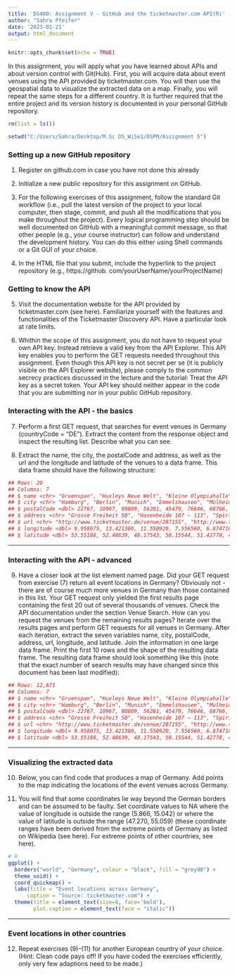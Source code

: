 ```yaml
---
title: 'DS400: Assignment V - GitHub and the ticketmaster.com API(R)'
author: "Sahra Pfeifer"
date: '2023-01-21'
output: html_document
---
```


```r
knitr::opts_chunk$set(echo = TRUE)
```
<div class="alert alert-block alert-info">

In this assignment, you will apply what you have learned about APIs and about version control with Git(Hub).
First, you will acquire data about event venues using the API provided by ticketmaster.com. You will then
use the geospatial data to visualize the extracted data on a map. Finally, you will repeat the same steps for a
different country. It is further required that the entire project and its version history is documented in your
personal GitHub repository.
</div>


```r
rm(list = ls())

setwd("C:/Users/Sahra/Desktop/M.Sc DS_WiSe1/DSPM/Assignment 5")
```

### Setting up a new GitHub repository
<div class="alert alert-block alert-info">
(1) Register on github.com in case you have not done this already
</div>

<div class="alert alert-block alert-info">
(2) Initialize a new public repository for this assignment on GitHub.
</div>

<div class="alert alert-block alert-info">
(3) For the following exercises of this assignment, follow the standard Git workflow (i.e., pull the latest
version of the project to your local computer, then stage, commit, and push all the modifications that you
make throughout the project). Every logical programming step should be well documented on GitHub
with a meaningful commit message, so that other people (e.g., your course instructor) can follow and
understand the development history. You can do this either using Shell commands or a Git GUI of your choice.
</div>

<div class="alert alert-block alert-info">
(4) In the HTML file that you submit, include the hyperlink to the project repository (e.g., https://github.
com/yourUserName/yourProjectName)
</div>


### Getting to know the API

<div class="alert alert-block alert-info">
(5) Visit the documentation website for the API provided by ticketmaster.com (see here). Familiarize yourself
with the features and functionalities of the Ticketmaster Discovery API. Have a particular look at
rate limits.
</div>

<div class="alert alert-block alert-info">
(6) Whithin the scope of this assignment, you do not have to request your own API key. Instead retrieve
a valid key from the API Explorer. This API key enables you to perform the GET requests needed
throughout this assignment. Even though this API key is not secret per se (it is publicly visible on the
API Explorer website), please comply to the common secrecy practices discussed in the lecture and the
tutorial: Treat the API key as a secret token. Your API key should neither appear in the code that you
are submitting nor in your public GitHub repository.
</div>


### Interacting with the API - the basics

<div class="alert alert-block alert-info">
(7) Perform a first GET request, that searches for event venues in Germany (countryCode = "DE"). Extract
the content from the response object and inspect the resulting list. Describe what you can see.
</div>

<div class="alert alert-block alert-info">
(8) Extract the name, the city, the postalCode and address, as well as the url and the longitude
and latitude of the venues to a data frame. This data frame should have the following structure:
</div>

```r
## Rows: 20
## Columns: 7
## $ name <chr> "Gruenspan", "Huxleys Neue Welt", "Kleine Olympiahalle", "Z~
## $ city <chr> "Hamburg", "Berlin", "Munich", "Emmelshausen", "Mülheim", "~
## $ postalCode <dbl> 22767, 10967, 80809, 56281, 45479, 76646, 68766, 44263, 542~
## $ address <chr> "Grosse Freiheit 58", "Hasenheide 107 – 113", "Spiridon-Lou~
## $ url <chr> "http://www.ticketmaster.de/venue/287155", "http://www.tick~
## $ longitude <dbl> 9.958075, 13.421380, 11.550920, 7.556560, 6.874710, 8.59908~
## $ latitude <dbl> 53.55188, 52.48639, 48.17543, 50.15544, 51.42778, 49.12692,~
```

***

### Interacting with the API - advanced

<div class="alert alert-block alert-info">
(9) Have a closer look at the list element named page. Did your GET request from exercise (7) return all
event locations in Germany? Obviously not - there are of course much more venues in Germany than
those contained in this list. Your GET request only yielded the first results page containing the first
20 out of several thousands of venues. Check the API documentation under the section Venue Search.
How can you request the venues from the remaining results pages? Iterate over the results pages and
perform GET requests for all venues in Germany. After each iteration, extract the seven variables name,
city, postalCode, address, url, longitude, and latitude. Join the information in one large
data frame. Print the first 10 rows and the shape of the resulting data frame. The resulting data frame
should look something like this (note that the exact number of search results may have changed since
this document has been last modified):
</div>

```r
## Rows: 12,671
## Columns: 7
## $ name <chr> "Gruenspan", "Huxleys Neue Welt", "Kleine Olympiahalle", "Z~
## $ city <chr> "Hamburg", "Berlin", "Munich", "Emmelshausen", "Mülheim", "~
## $ postalCode <dbl> 22767, 10967, 80809, 56281, 45479, 76646, 68766, 44263, 542~
## $ address <chr> "Grosse Freiheit 58", "Hasenheide 107 – 113", "Spiridon-Lou~
## $ url <chr> "http://www.ticketmaster.de/venue/287155", "http://www.tick~
## $ longitude <dbl> 9.958075, 13.421380, 11.550920, 7.556560, 6.874710, 8.59908~
## $ latitude <dbl> 53.55188, 52.48639, 48.17543, 50.15544, 51.42778, 49.12692,~

```

***

### Visualizing the extracted data

<div class="alert alert-block alert-info">
(10) Below, you can find code that produces a map of Germany. Add points to the map indicating the locations of the event venues across Germany.
</div>

<div class="alert alert-block alert-info">
(11) You will find that some coordinates lie way beyond the German borders and can be assumed to be faulty.
Set coordinate values to NA where the value of longitude is outside the range (5.866, 15.042) or
where the value of latitude is outside the range (47.270, 55.059) (these coordinate ranges have
been derived from the extreme points of Germany as listed on Wikipedia (see here). For extreme points
of other countries, see here).
</div>

```r
# R
ggplot() +
  borders("world", "Germany", colour = "black", fill = "grey90") +
  theme_void() +
  coord_quickmap() +
  labs(title = "Event locations across Germany",
      caption = "Source: ticketmaster.com") +
  theme(title = element_text(size=8, face='bold'),
        plot.caption = element_text(face = "italic"))

```

***

### Event locations in other countries

<div class="alert alert-block alert-info">
(12) Repeat exercises (9)–(11) for another European country of your choice. (Hint: Clean code pays off! If
you have coded the exercises efficiently, only very few adaptions need to be made.)
</div>


